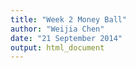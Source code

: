 ```yaml
---
title: "Week 2 Money Ball"
author: "Weijia Chen"
date: "21 September 2014"
output: html_document
---
```



